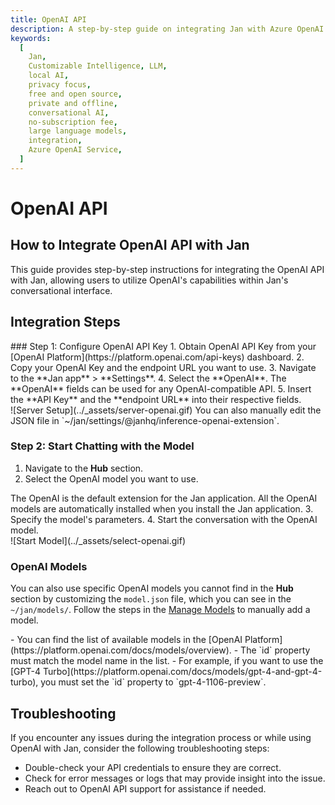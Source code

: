 ```yaml
---
title: OpenAI API
description: A step-by-step guide on integrating Jan with Azure OpenAI.
keywords:
  [
    Jan,
    Customizable Intelligence, LLM,
    local AI,
    privacy focus,
    free and open source,
    private and offline,
    conversational AI,
    no-subscription fee,
    large language models,
    integration,
    Azure OpenAI Service,
  ]
---
```





# OpenAI API

## How to Integrate OpenAI API with Jan
This guide provides step-by-step instructions for integrating the OpenAI API with Jan, allowing users to utilize OpenAI's capabilities within Jan's conversational interface.

## Integration Steps
<Steps>
### Step 1: Configure OpenAI API Key
1. Obtain OpenAI API Key from your [OpenAI Platform](https://platform.openai.com/api-keys) dashboard.
2. Copy your OpenAI Key and the endpoint URL you want to use.
3. Navigate to the **Jan app** > **Settings**.
4. Select the **OpenAI**.
<Callout type='info'>
The **OpenAI** fields can be used for any OpenAI-compatible API.
</Callout>
5. Insert the **API Key** and the **endpoint URL** into their respective fields.
<br/>
![Server Setup](../_assets/server-openai.gif)

<Callout type='info'>
You can also manually edit the JSON file in `~/jan/settings/@janhq/inference-openai-extension`.
</Callout>

### Step 2: Start Chatting with the Model

1. Navigate to the **Hub** section.
2. Select the OpenAI model you want to use.
<Callout type='info'>
The OpenAI is the default extension for the Jan application. All the OpenAI models are automatically installed when you install the Jan application.
</Callout>
3. Specify the model's parameters.
4. Start the conversation with the OpenAI model.
<br/>
![Start Model](../_assets/select-openai.gif)
</Steps>

### OpenAI Models

You can also use specific OpenAI models you cannot find in the **Hub** section by customizing the `model.json` file, which you can see in the `~/jan/models/`. Follow the steps in the [Manage Models](/docs/models/manage-models) to manually add a model.

<Callout type='info'>
- You can find the list of available models in the [OpenAI Platform](https://platform.openai.com/docs/models/overview).
- The `id` property must match the model name in the list.
  - For example, if you want to use the [GPT-4 Turbo](https://platform.openai.com/docs/models/gpt-4-and-gpt-4-turbo), you must set the `id` property to `gpt-4-1106-preview`.
</Callout>

## Troubleshooting

If you encounter any issues during the integration process or while using OpenAI with Jan, consider the following troubleshooting steps:

- Double-check your API credentials to ensure they are correct.
- Check for error messages or logs that may provide insight into the issue.
- Reach out to OpenAI API support for assistance if needed.